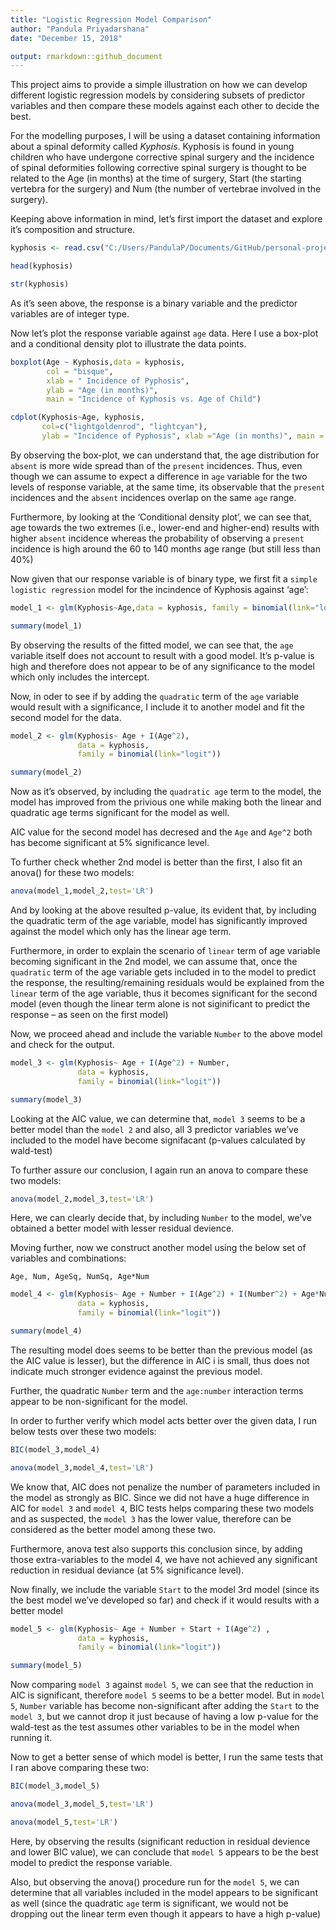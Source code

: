 ```yaml
---
title: "Logistic Regression Model Comparison"
author: "Pandula Priyadarshana"
date: "December 15, 2018"

output: rmarkdown::github_document
---
```


This project aims to provide a simple illustration on how we can develop different logistic regression models by considering subsets of predictor variables and then compare these models against each other to decide the best. 

For the modelling purposes, I will be using a dataset containing information about a spinal deformity called *Kyphosis*. Kyphosis is found in young children who have undergone corrective spinal surgery and the incidence of spinal deformities following corrective spinal surgery is thought to be related to the Age (in months) at the time of surgery, Start (the starting vertebra for the surgery) and Num (the number of vertebrae involved in the surgery).

Keeping above information in mind, let's first import the dataset and explore it's composition and structure.

```r

kyphosis <- read.csv("C:/Users/PandulaP/Documents/GitHub/personal-projects/Logistic Regression Model Comparison/kyphosis.r", sep="")

head(kyphosis)

str(kyphosis)

```

As it's seen above, the response is a binary variable and the predictor variables are of integer type.

Now let's plot the response variable against `age` data. Here I use a box-plot and a conditional density plot to illustrate the data points.

```r

boxplot(Age ~ Kyphosis,data = kyphosis, 
        col = "bisque",
        xlab = " Incidence of Pyphosis",
        ylab = "Age (in months)",
        main = "Incidence of Kyphosis vs. Age of Child")

cdplot(Kyphosis~Age, kyphosis,
       col=c("lightgoldenrod", "lightcyan"), 
       ylab = "Incidence of Pyphosis", xlab ="Age (in months)", main = "Conditional density plot")

```

By observing the box-plot, we can understand that, the age distribution for `absent` is more wide spread than of the `present` incidences. Thus, even though we can assume to expect a difference in `age` variable for the two levels of response variable, at the same time, its observable that the `present` incidences and the `absent` incidences overlap on the same `age` range.

Furthermore, by looking at the 'Conditional density plot', we can see that, age towards the two extremes (i.e., lower-end and higher-end) results with higher `absent` incidence whereas the probability of observing a `present` incidence is high around the 60 to 140 months age range (but still less than 40%)

Now given that our response variable is of binary type, we first fit a `simple logistic regression` model for the incindence of Kyphosis against 'age':

```r

model_1 <- glm(Kyphosis~Age,data = kyphosis, family = binomial(link="logit"))

summary(model_1)


```

By observing the results of the fitted model, we can see that, the `age` variable itself does not account to result with a good model. It's p-value is high and therefore does not appear to be of any significance to the model which only includes the intercept.


Now, in oder to see if by adding the `quadratic` term of the `age` variable would result with a significance, I include it to another model and fit the second model for the data.

```r

model_2 <- glm(Kyphosis~ Age + I(Age^2),
               data = kyphosis,
               family = binomial(link="logit"))

summary(model_2)


```

Now as it's observed, by including the `quadratic age` term to the model, the model has improved from the privious one while making both the linear and quadratic age terms significant for the model as well.

AIC value for the second model has decresed and the `Age` and `Age^2` both has become significant at 5% significance level.

To further check whether 2nd model is better than the first, I also fit an anova() for these two models:

```r

anova(model_1,model_2,test='LR')

```

And by looking at the above resulted p-value, its evident that, by including the quadratic term of the age variable, model has significantly improved against the model which only has the linear age term.

Furthermore, in order to explain the scenario of `linear` term of age variable becoming significant in the 2nd model, we can assume that, once the `quadratic` term of the age variable gets included in to the model to predict the response, the resulting/remaining residuals would be explained from the `linear` term of the age variable, thus it becomes significant for the second model (even though the linear term alone is not siginificant to predict the response -- as seen on the first model)

Now, we proceed ahead and include the variable `Number` to the above model and check for the output.

```r

model_3 <- glm(Kyphosis~ Age + I(Age^2) + Number,
               data = kyphosis, 
               family = binomial(link="logit"))

summary(model_3)


```

Looking at the AIC value, we can determine that, `model 3` seems to be a better model than the `model 2` and also, all 3 predictor variables we've included to the model have become signifacant (p-values calculated by wald-test)

To further assure our conclusion, I again run an anova to compare these two models:

```r
anova(model_2,model_3,test='LR')
```

Here, we can clearly decide that, by including `Number` to the model, we've obtained a better model with lesser residual devience.

Moving further, now we construct another model using the below set of variables and combinations:

`Age, Num, AgeSq, NumSq, Age*Num`

```r

model_4 <- glm(Kyphosis~ Age + Number + I(Age^2) + I(Number^2) + Age*Number,
               data = kyphosis, 
               family = binomial(link="logit"))

summary(model_4)

```

The resulting model does seems to be better than the previous model (as the AIC value is lesser), but the difference in AIC i is small, thus does not indicate much stronger evidence against the previous model. 

Further, the quadratic `Number` term and the `age:number` interaction terms appear to be non-significant for the model.

In order to further verify which model acts better over the given data, I run below tests over these two models:


```r

BIC(model_3,model_4)

anova(model_3,model_4,test='LR')

```

We know that, AIC does not penalize the number of parameters included in the model as strongly as BIC. Since we did not have a huge difference in AIC for `model 3` and `model 4`, BIC tests helps comparing these two models and as suspected, the `model 3` has the lower value, therefore can be considered as the better model among these two.

Furthermore, anova test also supports this conclusion since, by adding those extra-variables to the model 4, we have not achieved any significant reduction in residual deviance (at 5% significance level).

Now finally, we include the variable `Start` to the model 3rd model (since its the best model we've developed so far) and check if it would results with a better model

```r

model_5 <- glm(Kyphosis~ Age + Number + Start + I(Age^2) ,
               data = kyphosis, 
               family = binomial(link="logit"))

summary(model_5)


```

Now comparing `model 3` against `model 5`, we can see that the reduction in AIC is significant, therefore `model 5` seems to be a better model. But in `model 5`, `Number` variable has become non-significant after adding the `Start` to the `model 3`, but we cannot drop it just because of having a low p-value for the wald-test as the test assumes other variables to be in the model when running it.

Now to get a better sense of which model is better, I run the same tests that I ran above comparing these two:

```r

BIC(model_3,model_5)

anova(model_3,model_5,test='LR')

anova(model_5,test='LR')

```

Here, by observing the results (significant reduction in residual devience and lower BIC value), we can conclude that `model 5` appears to be the best model to predict the response variable.

Also, but observing the anova() procedure run for the `model 5`, we can determine that all variables included in the model appears to be significant as well (since the quadratic `age` term is significant, we would not be dropping out the linear term even though it appears to have a high p-value)

